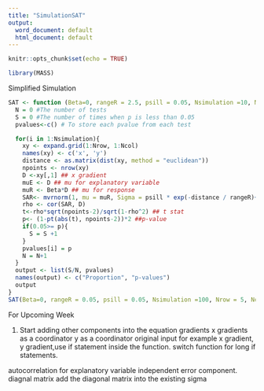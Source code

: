 ```yaml
---
title: "SimulationSAT"
output:
  word_document: default
  html_document: default
---
```


```r
knitr::opts_chunk$set(echo = TRUE)
```


```r
library(MASS)
```






Simplified Simulation 
```r
SAT <- function (Beta=0, rangeR = 2.5, psill = 0.05, Nsimulation =10, Nrow = 5, Ncol = 5){
  N = 0 #The number of tests
  S = 0 #The number of times when p is less than 0.05
  pvalues<-c() # To store each pvalue from each test

  for(i in 1:Nsimulation){
    xy <- expand.grid(1:Nrow, 1:Ncol)
    names(xy) <- c('x', 'y')
    distance <- as.matrix(dist(xy, method = "euclidean"))
    npoints <- nrow(xy)
    D <-xy[,1] ## x gradient
    muE <- D ## mu for explanatory variable
    muR <- Beta*D ## mu for response 
    SAR<- mvrnorm(1, mu = muR, Sigma = psill * exp(-distance / rangeR)+diag(x = 1, nrow =Nrow*Ncol, ncol = Nrow*Ncol ))
    rho <- cor(SAR, D)
    t<-rho*sqrt(npoints-2)/sqrt(1-rho^2) ## t stat
    p<- (1-pt(abs(t), npoints-2))*2 ##p-value
    if(0.05>= p){
      S = S +1 
    }
    pvalues[i] = p
    N = N+1 
  }
  output <- list(S/N, pvalues)
  names(output) <- c("Proportion", "p-values")
  output
}
SAT(Beta=0, rangeR = 0.05, psill = 0.05, Nsimulation =100, Nrow = 5, Ncol = 5)

```


For Upcoming Week

1. Start adding other components into the equation 
gradients x gradients as a coordinator 
y as a coordinator
original input for example x gradient, y gradient,use if statement inside the function. switch function for long if statements. 

autocorrelation for explanatory variable 
independent error component. diagnal matrix add the diagonal matrix into the existing sigma









